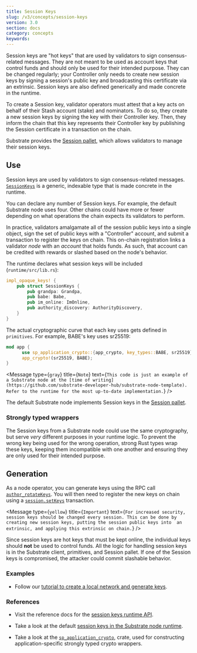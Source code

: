 ```yaml
---
title: Session Keys
slug: /v3/concepts/session-keys
version: 3.0 
section: docs
category: concepts
keywords:
---
```


Session keys are "hot keys" that are used by validators to sign consensus-related messages. They are
not meant to be used as account keys that control funds and should only be used for their intended
purpose. They can be changed regularly; your Controller only needs to create new session keys by
signing a session's public key and broadcasting this certificate via an extrinsic. Session keys are also
defined generically and made concrete in the runtime.

To create a Session key, validator operators must attest that a key acts on behalf of their Stash
account (stake) and nominators. To do so, they create a new session keys by signing the key with their
Controller key. Then, they inform the chain that this key represents their Controller key by
publishing the Session certificate in a transaction on the chain.

Substrate provides the [Session pallet](/v3/runtime/frame#session), which allows validators to manage 
their session keys.

## Use

Session keys are used by validators to sign consensus-related messages. [`SessionKeys`](/rustdocs/latest/sp_session/trait.SessionKeys.html) 
is a generic, indexable type that is made concrete in the runtime.

You can declare any number of Session keys. For example, the default Substrate node uses four. Other
chains could have more or fewer depending on what operations the chain expects its validators to
perform.

In practice, validators amalgamate all of the session public keys into a single object, sign the set
of public keys with a "Controller" account, and submit a transaction to register the keys on chain.
This on-chain registration links a validator _node_ with an _account_ that holds funds. As such,
that account can be credited with rewards or slashed based on the node's behavior.

The runtime declares what session keys will be included (`runtime/src/lib.rs`):

```rust
impl_opaque_keys! {
    pub struct SessionKeys {
        pub grandpa: Grandpa,
        pub babe: Babe,
        pub im_online: ImOnline,
        pub authority_discovery: AuthorityDiscovery,
    }
}
```

The actual cryptographic curve that each key uses gets defined in `primitives`. For example, BABE's
key uses sr25519:

```rust
mod app {
	  use sp_application_crypto::{app_crypto, key_types::BABE, sr25519};
	  app_crypto!(sr25519, BABE);
}
```

<Message
  type={`gray`}
  title={`Note`}
  text={`This code is just an example of a Substrate node at the
[time of writing](https://github.com/substrate-developer-hub/substrate-node-template).
Refer to the runtime for the most up-to-date implementation.`}
/>

The default Substrate node implements Session keys in the
[Session pallet](/rustdocs/latest/pallet_session/trait.Config.html#associatedtype.Keys).

### Strongly typed wrappers

The Session keys from a Substrate node could use the same cryptography, but serve _very_ different purposes
in your runtime logic. To prevent the wrong key being used for the wrong operation, strong
Rust types wrap these keys, keeping them incompatible with one another and ensuring they are only
used for their intended purpose.

## Generation

As a node operator, you can generate keys using the RPC call
[`author_rotateKeys`](/rustdocs/latest/sc_rpc/author/trait.AuthorApi.html#tymethod.rotate_keys).
You will then need to register the new keys on chain using a [`session.setKeys`](/rustdocs/latest/pallet_session/struct.Module.html#method.set_keys) transaction.

<Message
  type={`yellow`}
  title={`Important`}
  text={`For increased security, session keys should be changed every session. This can be done by creating new session keys, putting the session public keys into 
  an extrinsic, and applying this extrinsic on chain.`}
/>

Since session keys are hot keys that must be kept online, the individual keys should **not** be used to
control funds. All the logic for handling session keys is in the Substrate client, primitives, and
Session pallet. If one of the Session keys is compromised, the attacker could commit slashable
behavior.

### Examples

- Follow our
  [tutorial to create a local network and generate keys](/tutorials/v3/private-network).

### References

- Visit the reference docs for the
  [session keys runtime API](/rustdocs/latest/sp_session/trait.SessionKeys.html).

- Take a look at the default
  [session keys in the Substrate node runtime](/rustdocs/latest/node_runtime/struct.SessionKeys.html).

- Take a look at the
  [`sp_application_crypto`](/rustdocs/latest/sp_application_crypto/index.html),
  crate, used for constructing application-specific strongly typed crypto wrappers.
